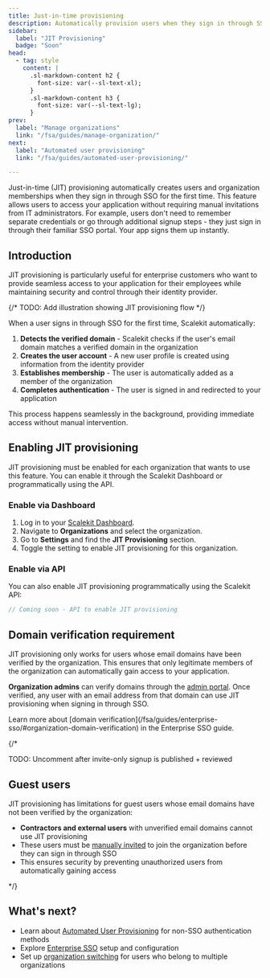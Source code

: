 ```yaml
---
title: Just-in-time provisioning
description: Automatically provision users when they sign in through SSO for the first time
sidebar:
  label: "JIT Provisioning"
  badge: "Soon"
head:
  - tag: style
    content: |
      .sl-markdown-content h2 {
        font-size: var(--sl-text-xl);
      }
      .sl-markdown-content h3 {
        font-size: var(--sl-text-lg);
      }
prev:
  label: "Manage organizations"
  link: "/fsa/guides/manage-organization/"
next:
  label: "Automated user provisioning"
  link: "/fsa/guides/automated-user-provisioning/"

---
```



Just-in-time (JIT) provisioning automatically creates users and organization memberships when they sign in through SSO for the first time. This feature allows users to access your application without requiring manual invitations from IT administrators. For example, users don't need to remember separate credentials or go through additional signup steps - they just sign in through their familiar SSO portal. Your app signs them up instantly.

## Introduction

JIT provisioning is particularly useful for enterprise customers who want to provide seamless access to your application for their employees while maintaining security and control through their identity provider.

{/* TODO: Add illustration showing JIT provisioning flow */}


When a user signs in through SSO for the first time, Scalekit automatically:

1. **Detects the verified domain** - Scalekit checks if the user's email domain matches a verified domain in the organization
2. **Creates the user account** - A new user profile is created using information from the identity provider
3. **Establishes membership** - The user is automatically added as a member of the organization
4. **Completes authentication** - The user is signed in and redirected to your application

This process happens seamlessly in the background, providing immediate access without manual intervention.

## Enabling JIT provisioning

JIT provisioning must be enabled for each organization that wants to use this feature. You can enable it through the Scalekit Dashboard or programmatically using the API.

### Enable via Dashboard <Badge type="note" text="Coming soon" />

<Steps>

1. Log in to your [Scalekit Dashboard](https://app.scalekit.com).
2. Navigate to **Organizations** and select the organization.
3. Go to **Settings** and find the **JIT Provisioning** section.
4. Toggle the setting to enable JIT provisioning for this organization.

</Steps>

### Enable via API

You can also enable JIT provisioning programmatically using the Scalekit API:

<InstallSDK />

```javascript title="Enable JIT provisioning"
// Coming soon - API to enable JIT provisioning
```

## Domain verification requirement

JIT provisioning only works for users whose email domains have been verified by the organization. This ensures that only legitimate members of the organization can automatically gain access to your application.

**Organization admins** can verify domains through the [admin portal](/guides/sso/admin-portal/). Once verified, any user with an email address from that domain can use JIT provisioning when signing in through SSO.

<Aside type="note">
Learn more about [domain verification](/fsa/guides/enterprise-sso/#organization-domain-verification) in the Enterprise SSO guide.
</Aside>



{/*

TODO: Uncomment after invite-only signup is published + reviewed

## Guest users

JIT provisioning has limitations for guest users whose email domains have not been verified by the organization:

- **Contractors and external users** with unverified email domains cannot use JIT provisioning
- These users must be [manually invited](/fsa/guides/invite-only-signup/) to join the organization before they can sign in through SSO
- This ensures security by preventing unauthorized users from automatically gaining access

*/}




## What's next?

- Learn about [Automated User Provisioning](/fsa/guides/automated-user-provisioning/) for non-SSO authentication methods
- Explore [Enterprise SSO](/fsa/guides/enterprise-sso/) setup and configuration
- Set up [organization switching](/fsa/guides/organization-switching/) for users who belong to multiple organizations
